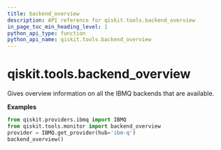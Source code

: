 ```yaml
---
title: backend_overview
description: API reference for qiskit.tools.backend_overview
in_page_toc_min_heading_level: 1
python_api_type: function
python_api_name: qiskit.tools.backend_overview
---
```


<span id="qiskit-tools-backend-overview" />

# qiskit.tools.backend\_overview

<Function id="qiskit.tools.backend_overview" isDedicatedPage={true} github="https://github.com/qiskit/qiskit/tree/stable/0.24/qiskit/tools/monitor/overview.py" signature="backend_overview()">
  Gives overview information on all the IBMQ backends that are available.

  **Examples**

  ```python
  from qiskit.providers.ibmq import IBMQ
  from qiskit.tools.monitor import backend_overview
  provider = IBMQ.get_provider(hub='ibm-q')
  backend_overview()
  ```
</Function>

